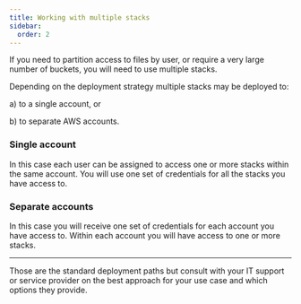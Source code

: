 ```yaml
---
title: Working with multiple stacks
sidebar:
  order: 2
---
```


If you need to partition access to files by user, or require a very large number of buckets,
you will need to use multiple stacks.

Depending on the deployment strategy multiple stacks may be deployed to:

a) to a single account, or

b) to separate AWS accounts.

### Single account

In this case each user can be assigned to access one or more stacks within the same account.
You will use one set of credentials for all the stacks you have access to.

### Separate accounts

In this case you will receive one set of credentials for each account you have access to.
Within each account you will have access to one or more stacks.

---

Those are the standard deployment paths but consult with your IT support or service provider on the best approach for your use case and which options they provide.
